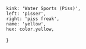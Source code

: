 
	kink: 'Water Sports (Piss)',
	left: 'pisser',
	right: 'piss freak',
	name: 'yellow',
	hex: color.yellow,
}

